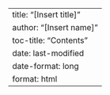 ---
title: "[Insert title]"
author: "[Insert name]"
toc-title: "Contents"
date: last-modified
date-format: long
format: html
---
